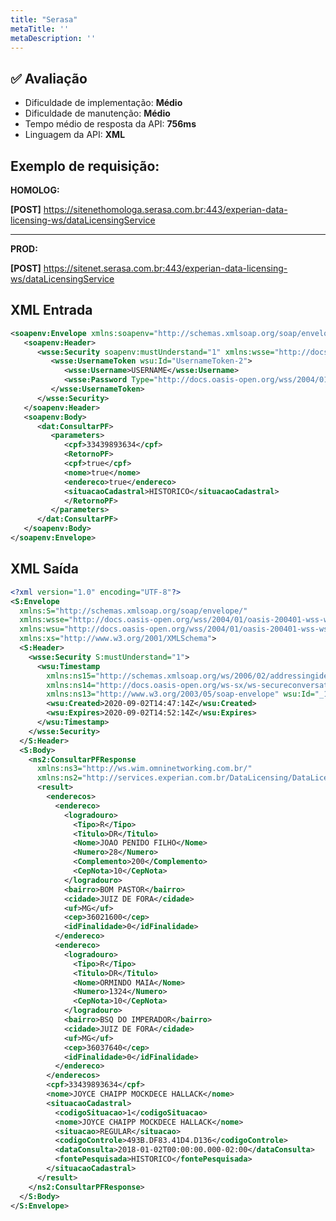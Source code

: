 ```yaml
---
title: "Serasa"
metaTitle: ''
metaDescription: ''
---
```


## ✅ Avaliação

- Dificuldade de implementação: **Médio**
- Dificuldade de manutenção: **Médio**
- Tempo médio de resposta da API: **756ms**
- Linguagem da API: **XML**

## Exemplo de requisição:

**HOMOLOG:**

**[POST]** https://sitenethomologa.serasa.com.br:443/experian-data-licensing-ws/dataLicensingService

<hr/>

**PROD:**

**[POST]** https://sitenet.serasa.com.br:443/experian-data-licensing-ws/dataLicensingService

## XML Entrada

```xml
<soapenv:Envelope xmlns:soapenv="http://schemas.xmlsoap.org/soap/envelope/" xmlns:dat="http://services.experian.com.br/DataLicensing/DataLicensingService/">
   <soapenv:Header>
      <wsse:Security soapenv:mustUnderstand="1" xmlns:wsse="http://docs.oasis-open.org/wss/2004/01/oasis-200401-wss-wssecurity-secext-1.0.xsd" xmlns:wsu="http://docs.oasis-open.org/wss/2004/01/oasis-200401-wss-wssecurity-utility-1.0.xsd">
         <wsse:UsernameToken wsu:Id="UsernameToken-2">
            <wsse:Username>USERNAME</wsse:Username>
            <wsse:Password Type="http://docs.oasis-open.org/wss/2004/01/oasis-200401-wss-username-token-profile-1.0#PasswordText">PASSWORD</wsse:Password>
         </wsse:UsernameToken>
      </wsse:Security>
   </soapenv:Header>
   <soapenv:Body>
      <dat:ConsultarPF>
         <parameters>
            <cpf>33439893634</cpf>
            <RetornoPF>
			<cpf>true</cpf>
			<nome>true</nome>
			<endereco>true</endereco>
			<situacaoCadastral>HISTORICO</situacaoCadastral>
            </RetornoPF>
         </parameters>
      </dat:ConsultarPF>
   </soapenv:Body>
</soapenv:Envelope>
```

## XML Saída

```xml
<?xml version="1.0" encoding="UTF-8"?>
<S:Envelope
  xmlns:S="http://schemas.xmlsoap.org/soap/envelope/"
  xmlns:wsse="http://docs.oasis-open.org/wss/2004/01/oasis-200401-wss-wssecurity-secext-1.0.xsd"
  xmlns:wsu="http://docs.oasis-open.org/wss/2004/01/oasis-200401-wss-wssecurity-utility-1.0.xsd"
  xmlns:xs="http://www.w3.org/2001/XMLSchema">
  <S:Header>
    <wsse:Security S:mustUnderstand="1">
      <wsu:Timestamp
        xmlns:ns15="http://schemas.xmlsoap.org/ws/2006/02/addressingidentity"
        xmlns:ns14="http://docs.oasis-open.org/ws-sx/ws-secureconversation/200512"
        xmlns:ns13="http://www.w3.org/2003/05/soap-envelope" wsu:Id="_1">
        <wsu:Created>2020-09-02T14:47:14Z</wsu:Created>
        <wsu:Expires>2020-09-02T14:52:14Z</wsu:Expires>
      </wsu:Timestamp>
    </wsse:Security>
  </S:Header>
  <S:Body>
    <ns2:ConsultarPFResponse
      xmlns:ns3="http://ws.wim.omninetworking.com.br/"
      xmlns:ns2="http://services.experian.com.br/DataLicensing/DataLicensingService/">
      <result>
        <enderecos>
          <endereco>
            <logradouro>
              <Tipo>R</Tipo>
              <Titulo>DR</Titulo>
              <Nome>JOAO PENIDO FILHO</Nome>
              <Numero>28</Numero>
              <Complemento>200</Complemento>
              <CepNota>10</CepNota>
            </logradouro>
            <bairro>BOM PASTOR</bairro>
            <cidade>JUIZ DE FORA</cidade>
            <uf>MG</uf>
            <cep>36021600</cep>
            <idFinalidade>0</idFinalidade>
          </endereco>
          <endereco>
            <logradouro>
              <Tipo>R</Tipo>
              <Titulo>DR</Titulo>
              <Nome>ORMINDO MAIA</Nome>
              <Numero>1324</Numero>
              <CepNota>10</CepNota>
            </logradouro>
            <bairro>BSQ DO IMPERADOR</bairro>
            <cidade>JUIZ DE FORA</cidade>
            <uf>MG</uf>
            <cep>36037640</cep>
            <idFinalidade>0</idFinalidade>
          </endereco>
        </enderecos>
        <cpf>33439893634</cpf>
        <nome>JOYCE CHAIPP MOCKDECE HALLACK</nome>
        <situacaoCadastral>
          <codigoSituacao>1</codigoSituacao>
          <nome>JOYCE CHAIPP MOCKDECE HALLACK</nome>
          <situacao>REGULAR</situacao>
          <codigoControle>493B.DF83.41D4.D136</codigoControle>
          <dataConsulta>2018-01-02T00:00:00.000-02:00</dataConsulta>
          <fontePesquisada>HISTORICO</fontePesquisada>
        </situacaoCadastral>
      </result>
    </ns2:ConsultarPFResponse>
  </S:Body>
</S:Envelope>
```
